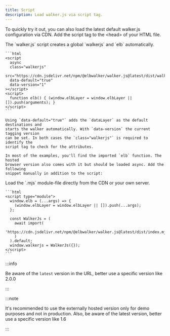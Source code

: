 ```yaml
---
title: Script
description: Load walker.js via script tag.
---
```



To quickly try it out, you can also load the latest default walker.js
configuration via CDN. Add the script tag to the &lt;head&gt; of your HTML file.

<Tabs>
  <TabItem value="script" label="Scripts" default>
    The `walker.js` script creates a global `walkerjs` and `elb` automatically.

    ```html
    <script
      async
      class="walkerjs"
      src="https://cdn.jsdelivr.net/npm/@elbwalker/walker.js@latest/dist/walker.js"
      data-default="true"
      data-version="1"
    ></script>
    <script>
      function elb() { (window.elbLayer = window.elbLayer || []).push(arguments); }
    </script>
    ```

    Using `data-default="true"` adds the `dataLayer` as the default destinations and
    starts the walker automatically. With `data-version` the current tagging version
    can be set. In both cases the `class="walkerjs"` is required to identify the
    script tag to check for the attributes.

    In most of the examples, you'll find the imported `elb` function. The hosted
    browser version also comes with it but should be loaded async. Add the following
    snippet manually in addition to the script:

  </TabItem>
  <TabItem value="module" label="Module">
    Load the `.mjs` module-file directly from the CDN or your own server.
    
    ```html
    <script type="module">
      window.elb = (...args) => {
        (window.elbLayer = window.elbLayer || []).push(...args);
      };

      const WalkerJs = (
        await import(
          'https://cdn.jsdelivr.net/npm/@elbwalker/walker.js@latest/dist/index.mjs'
        )
      ).default;
      window.walkerjs = WalkerJs({});
    </script>
    ```

  </TabItem>
</Tabs>

:::info

Be aware of the `latest` version in the URL, better use a specific version like
2.0.0

:::

:::note

It's recommended to use the externally hosted version only for demo purposes and
not in production. Also, be aware of the latest version, better use a specific
version like 1.6

:::

